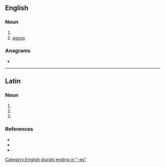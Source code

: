 ==English==

===Noun===
{{head|en|noun plural form}}

# {{plural of|agon|lang=en}}
# [[agons]]

===Anagrams===
* {{l|en|genoas}}

[[Category:English plurals ending in "-es"]]

----

==Latin==

===Noun===
{{la-noun-form|agōnēs}}

# {{inflection of|agōn||nom|p|lang=la}}
# {{inflection of|agōn||acc|p|lang=la}}
# {{inflection of|agōn||voc|p|lang=la}}

===References===
* {{R:du Cange}}
* {{R:Peck}}
* {{R:Smith's Antiquities}}